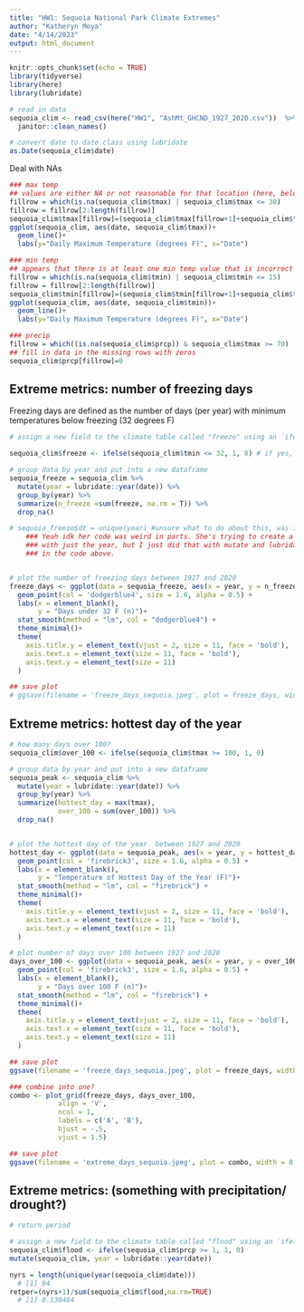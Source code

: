 ```yaml
---
title: "HW1: Sequoia National Park Climate Extremes"
author: "Katheryn Moya"
date: "4/14/2023"
output: html_document
---
```


```r
knitr::opts_chunk$set(echo = TRUE)
library(tidyverse)
library(here)
library(lubridate)
```


```r
# read in data
sequoia_clim <- read_csv(here("HW1", "AshMt_GHCND_1927_2020.csv"))  %>% 
  janitor::clean_names()

# convert date to date class using lubridate
as.Date(sequoia_clim$date)

```

Deal with NAs
```r
### max temp
## values are either NA or not reasonable for that location (here, below 30F)
fillrow = which(is.na(sequoia_clim$tmax) | sequoia_clim$tmax <= 30)
fillrow = fillrow[2:length(fillrow)]
sequoia_clim$tmax[fillrow]=(sequoia_clim$tmax[fillrow+1]+sequoia_clim$tmax[fillrow-1])/2
ggplot(sequoia_clim, aes(date, sequoia_clim$tmax))+
  geom_line()+ 
  labs(y="Daily Maximum Temperature (degrees F)", x="Date")

### min temp
## appears that there is at least one min temp value that is incorrect
fillrow = which(is.na(sequoia_clim$tmin) | sequoia_clim$tmin <= 15)
fillrow = fillrow[2:length(fillrow)]
sequoia_clim$tmin[fillrow]=(sequoia_clim$tmin[fillrow+1]+sequoia_clim$tmin[fillrow-1])/2
ggplot(sequoia_clim, aes(date, sequoia_clim$tmin))+
  geom_line()+ 
  labs(y="Daily Maximum Temperature (degrees F)", x="Date")

### precip
fillrow = which((is.na(sequoia_clim$prcp)) & sequoia_clim$tmax >= 70)
## fill in data in the missing rows with zeros
sequoia_clim$prcp[fillrow]=0
```


## Extreme metrics: number of freezing days

Freezing days are defined as the number of days (per year) with minimum temperatures below freezing (32 degrees F)

```r
# assign a new field to the climate table called "freeze" using an `ifelse` statement

sequoia_clim$freeze <- ifelse(sequoia_clim$tmin <= 32, 1, 0) # if yes, value of 1, if no, value of 0

# group data by year and put into a new dataframe
sequoia_freeze = sequoia_clim %>% 
  mutate(year = lubridate::year(date)) %>% 
  group_by(year) %>% 
  summarize(n_freeze =sum(freeze, na.rm = T)) %>%
  drop_na()  

# sequoia_freeze$dt = unique(year) #unsure what to do about this, was in sam's code
    ### Yeah idk her code was weird in parts. She's trying to create a column
    ### with just the year, but I just did that with mutate and lubridate
    ### in the code above. 


# plot the number of freezing days between 1927 and 2020
freeze_days <- ggplot(data = sequoia_freeze, aes(x = year, y = n_freeze)) +
  geom_point(col = 'dodgerblue4', size = 1.6, alpha = 0.5) +
  labs(x = element_blank(),
       y = "Days under 32 F (n)")+
  stat_smooth(method = "lm", col = "dodgerblue4") +
  theme_minimal()+
  theme(
    axis.title.y = element_text(vjust = 2, size = 11, face = 'bold'),
    axis.text.x = element_text(size = 11, face = 'bold'),
    axis.text.y = element_text(size = 11)
  )

## save plot
# ggsave(filename = 'freeze_days_sequoia.jpeg', plot = freeze_days, width = 8, height = 5, units = "in")


```

## Extreme metrics: hottest day of the year
```r
# how many days over 100?
sequoia_clim$over_100 <- ifelse(sequoia_clim$tmax >= 100, 1, 0)

# group data by year and put into a new dataframe
sequoia_peak <- sequoia_clim %>% 
  mutate(year = lubridate::year(date)) %>% 
  group_by(year) %>% 
  summarize(hottest_day = max(tmax),
            over_100 = sum(over_100)) %>%
  drop_na()  


# plot the hottest day of the year  between 1927 and 2020
hottest_day <- ggplot(data = sequoia_peak, aes(x = year, y = hottest_day)) +
  geom_point(col = 'firebrick3', size = 1.6, alpha = 0.5) +
  labs(x = element_blank(),
       y = "Temperature of Hottest Day of the Year (F)")+
  stat_smooth(method = "lm", col = "firebrick") +
  theme_minimal()+
  theme(
    axis.title.y = element_text(vjust = 2, size = 11, face = 'bold'),
    axis.text.x = element_text(size = 11, face = 'bold'),
    axis.text.y = element_text(size = 11)
  )

# plot number of days over 100 between 1927 and 2020
days_over_100 <- ggplot(data = sequoia_peak, aes(x = year, y = over_100)) +
  geom_point(col = 'firebrick3', size = 1.6, alpha = 0.5) +
  labs(x = element_blank(),
       y = "Days over 100 F (n)")+
  stat_smooth(method = "lm", col = "firebrick") +
  theme_minimal()+
  theme(
    axis.title.y = element_text(vjust = 2, size = 11, face = 'bold'),
    axis.text.x = element_text(size = 11, face = 'bold'),
    axis.text.y = element_text(size = 11)
  )

## save plot
ggsave(filename = 'freeze_days_sequoia.jpeg', plot = freeze_days, width = 8, height = 5, units = "in")
```

```r
### combine into one?
combo <- plot_grid(freeze_days, days_over_100,
            align = 'V',
            ncol = 1,
            labels = c('A', 'B'),
            hjust = -.5,
            vjust = 1.5)

## save plot
ggsave(filename = 'extreme_days_sequoia.jpeg', plot = combo, width = 8, height = 6, units = "in")
```



## Extreme metrics: (something with precipitation/ drought?)
```r
# return period

# assign a new field to the climate table called "flood" using an `ifelse` statement
sequoia_clim$flood <- ifelse(sequoia_clim$prcp >= 1, 1, 0) 
mutate(sequoia_clim, year = lubridate::year(date))

nyrs = length(unique(year(sequoia_clim$date)))
  # [1] 94
retper=(nyrs+1)/sum(sequoia_clim$flood,na.rm=TRUE)
  # [1] 0.138484
```


